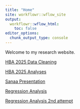 ```yaml
---
title: "Home"
site: workflowr::wflow_site
output:
  workflowr::wflow_html:
    toc: false
editor_options:
  chunk_output_type: console
---
```


Welcome to my research website.

[HBA 2025 Data Cleaning](HBA2025_cleaning.html)

[HBA 2025 Analyses](HBA2025_Analyses.html)

[Sanaa Presentation](Plots_Latinx_research_week.html)

[Regression Analysis](Regression-Analysis.html)

[Regression Analysis 2nd attempt](Regression-Analysis_PC.html)

